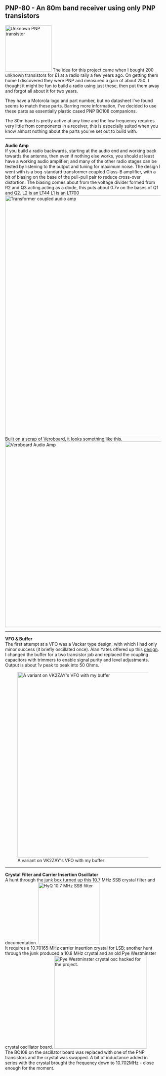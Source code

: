== PNP-80 - An 80m band receiver using only PNP transistors ==
[[Image:Unknown_motorola_PNP_Transistor.jpg|thumb|150px|right|Unknown PNP transistor]]
The idea for this project came when I bought 200 unknown transistors for £1 at a radio rally a few years ago. On getting them home I discovered they were PNP and measured a gain of about 250. I thought it might be fun to build a radio using just these, then put them away and forgot all about it for two years.

They have a Motorola logo and part number, but no datasheet I've found seems to match these parts. Barring more information, I've decided to use these parts as essentially plastic cased PNP BC108 companions.

The 80m band is pretty active at any time and the low frequency requires very little from components in a receiver, this is especially suited when you know almost nothing about the parts you've set out to build with.

----
'''Audio Amp'''<br>
If you build a radio backwards, starting at the audio end and working back towards the antenna, then even if nothing else works, you should at least have a working audio amplifier; and many of the other radio stages can be tested by listening to the output and tuning for maximum noise.
The design I went with is a bog-standard transformer coupled Class-B amplifier, with a bit of biasing on the base of the pull-pull pair to reduce cross-over distortion. The biasing comes about from the voltage divider formed from R2 and Q3 acting acting as a diode, this puts about 0.7v on the bases of Q1 and Q2.
L2 is an LT44
L1 is an LT700
[[Image:Transformer_coupled_PNP_amp.png|thumb|778px|Transformer coupled audio amp]]
Built on a scrap of Veroboard, it looks something like this.
[[Image:Transformer_coupled_PNP_audio_amp.jpg|thumb|600px|center|Veroboard Audio Amp]]
----
'''VFO & Buffer'''<br>
The first attempt at a VFO was a Vackar type design, with which I had only minor success (it briefly oscillated once). Alan Yates offered up this [http://www.vk2zay.net/article/file/1187 design]. I changed the buffer for a two transistor job and replaced the coupling capacitors with trimmers to enable signal purity and level adjustments. Output is about 1v peak to peak into 50 Ohms.

[[Image:PNP-80-vfo-buffer.png|thumb|600px|center|A variant on VK2ZAY's VFO with my buffer]]
----
'''Crystal Filter and Carrier Insertion Oscillator'''<br>
A hunt through the junk box turned up this 10.7 MHz SSB crystal filter and documentation. 
[[Image:Hy-Q_crystal_filter.jpg|thumb|200px|left|HyQ 10.7 MHz SSB filter]]
<br>It requires a 10.70165 MHz carrier insertion crystal for LSB; another hunt through the junk produced a 10.8 MHz crystal and an old Pye Westminster crystal oscillator board.
[[Image:PNP-BFO.jpg|thumb|300px|Pye Westminster crystal osc hacked for the project.]]<br>
The BC108 on the oscillator board was replaced with one of the PNP transistors and the crystal was swapped. A bit of inductance added in series with the crystal brought the frequency down to 10.702MHz - close enough for the moment.